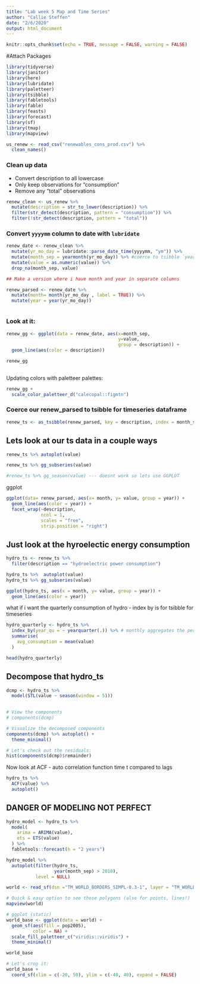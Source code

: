 ```yaml
---
title: "Lab week 5 Map and Time Series"
author: "Callie Steffen"
date: "2/6/2020"
output: html_document
---
```


```r
knitr::opts_chunk$set(echo = TRUE, message = FALSE, warning = FALSE)
```
#Attach Packages
```r
library(tidyverse)
library(janitor)
library(here)
library(lubridate)
library(paletteer)
library(tsibble)
library(fabletools)
library(fable)
library(feasts)
library(forecast)
library(sf)
library(tmap)
library(mapview)

```


```r
us_renew <- read_csv("renewables_cons_prod.csv") %>%  
  clean_names()
```
### Clean up data

- Convert description to all lowercase
- Only keep observations for "consumption"
- Remove any "total" observations
```r
renew_clean <- us_renew %>% 
  mutate(description = str_to_lower(description)) %>% 
  filter(str_detect(description, pattern = "consumption")) %>% 
  filter(!str_detect(description, pattern = "total"))
```

### Convert `yyyymm` column to date with `lubridate`

```r
renew_date <- renew_clean %>% 
  mutate(yr_mo_day = lubridate::parse_date_time(yyyymm, "ym")) %>% 
  mutate(month_sep = yearmonth(yr_mo_day)) %>% #coerce to tsibble `yearmonth` format
  mutate(value = as.numeric(value)) %>% 
  drop_na(month_sep, value)

## Make a version where i have month and year in separate columns

renew_parsed <- renew_date %>% 
  mutate(month= month(yr_mo_day , label = TRUE)) %>% 
  mutate(year = year(yr_mo_day))



```

### Look at it:

```r
renew_gg <- ggplot(data = renew_date, aes(x=month_sep,
                                          y=value,
                                          group = description)) +
  geom_line(aes(color = description))

renew_gg
  
```
Updating colors with paletteer palettes:
```r

renew_gg +
  scale_color_paletteer_d("calecopal::figmtn")

```

### Coerce our renew_parsed to tsibble for timeseries dataframe

```r
renew_ts <- as_tsibble(renew_parsed, key = description, index = month_sep)
```

## Lets look at our ts data in a couple ways 
```r
renew_ts %>% autoplot(value)

renew_ts %>% gg_subseries(value)

#renew_ts %>% gg_season(value) --- doesnt work so lets use GGPLOT


```

ggplot
```r
ggplot(data= renew_parsed, aes(x= month, y= value, group = year)) +
  geom_line(aes(color = year)) +
  facet_wrap(~description,
             ncol = 1,
             scales = "free",
             strip.position = "right")

```

## Just look at the hyroelectic energy consumption

```r
hydro_ts <- renew_ts %>% 
  filter(description == "hydroelectric power consumption")

hydro_ts %>%  autoplot(value)
hydro_ts %>% gg_subseries(value)

ggplot(hydro_ts, aes(x = month, y= value, group = year)) +
  geom_line(aes(color = year))

```

what if i want the quarterly consumption of hydro - index by is for tsibble for timeseries
```r

hydro_quarterly <- hydro_ts %>% 
  index_by(year_qu = ~ yearquarter(.)) %>% # monthly aggregates the period says based on groups that exist
  summarise(
    avg_consumption = mean(value)
  )

head(hydro_quarterly)

```

## Decompose that hydro_ts
```r


dcmp <- hydro_ts %>%
  model(STL(value ~ season(window = 5)))
        

# View the components
# components(dcmp)

# Visualize the decomposed components
components(dcmp) %>% autoplot() +
  theme_minimal()

# Let's check out the residuals:
hist(components(dcmp)$remainder)

```

Now look at ACF - auto correlation function time t compared to lags

```r
hydro_ts %>% 
  ACF(value) %>% 
  autoplot()
```

## DANGER OF MODELING NOT PERFECT 

```r
hydro_model <- hydro_ts %>%
  model(
    arima = ARIMA(value),
    ets = ETS(value)
  ) %>%
  fabletools::forecast(h = "2 years")

hydro_model %>% 
  autoplot(filter(hydro_ts, 
                  year(month_sep) > 2010), 
           level = NULL)

```

```r
world <- read_sf(dsn ="TM_WORLD_BORDERS_SIMPL-0.3-1", layer = "TM_WORLD_BORDERS_SIMPL-0.3") %>% clean_names()

# Quick & easy option to see those polygons (also for points, lines!)
mapview(world)

# ggplot (static)
world_base <- ggplot(data = world) +
  geom_sf(aes(fill = pop2005),
          color = NA) + 
  scale_fill_paletteer_c("viridis::viridis") +
  theme_minimal()

world_base

# Let's crop it: 
world_base +
  coord_sf(xlim = c(-20, 50), ylim = c(-40, 40), expand = FALSE)
```


